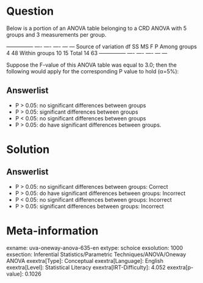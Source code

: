 Question
========

Below is a portion of an ANOVA table belonging to a CRD ANOVA with 5 groups and 3 measurements per group.

  --------------- ---- ---- ---- --- --- Source of variation df SS MS F P Among groups 4 48 Within groups 10 15 Total 14 63 --------------- ---- ---- ---- --- ---

Suppose the F-value of this ANOVA table was equal to 3.0; then the following would apply for the corresponding P value to hold (α=5%):

Answerlist
----------

* P > 0.05: no significant differences between groups
* P > 0.05: significant differences between groups
* P < 0.05: no significant differences between groups
* P > 0.05: do have significant differences between groups.

Solution
========

Answerlist
----------

* P > 0.05: no significant differences between groups: Correct
* P > 0.05: do have significant differences between groups: Incorrect
* P < 0.05: no significant differences between groups: Incorrect
* P > 0.05: significant differences between groups: Incorrect

Meta-information
================
exname: uva-oneway-anova-635-en
extype: schoice
exsolution: 1000
exsection: Inferential Statistics/Parametric Techniques/ANOVA/Oneway ANOVA
exextra[Type]: Conceptual
exextra[Language]: English
exextra[Level]: Statistical Literacy
exextra[IRT-Difficulty]: 4.052
exextra[p-value]: 0.1026
